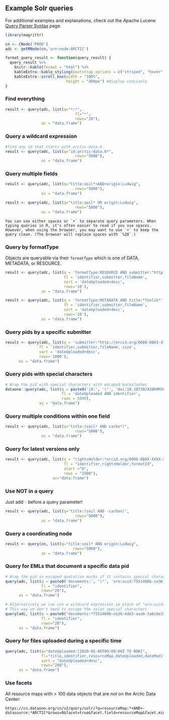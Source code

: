 ## Example Solr queries

For additional examples and explanations, check out the Apache Lucene [Query Parser Syntax](https://lucene.apache.org/core/2_9_4/queryparsersyntax.html) page.

```r
library(magrittr)

cn <- CNode('PROD')
adc <- getMNode(cn,'urn:node:ARCTIC')

format_query_result <- function(query_result) {
  query_result %>% 
    knitr::kable(format = "html") %>% 
    kableExtra::kable_styling(bootstrap_options = c("striped", "hover", "condensed")) %>% 
    kableExtra::scroll_box(width = "100%",
                           height = "400px") #display concisely
}
```

### Find everything

```r
result <- query(adc, list(q="*:*",
                               fl="*",
                               rows="20"),
                as = "data.frame")
```

### Query a wildcard expression 

```r
#find any id that starts with arctic-data.6
result <- query(adc, list(q="id:arctic-data.6*",
                               rows="5000"),
                as = "data.frame")
```

### Query multiple fields 

```r
result <- query(adc, list(q="title:soil*+AND+origin:Ludwig",
                               rows="5000"),
                as = "data.frame")
```

```r
result <- query(adc, list(q="title:soil* OR origin:Ludwig",
                               rows="5000"),
                as = "data.frame")
```

```block
You can use either spaces or `+` to separate query parameters. When typing queries in R, it's often easier to read if you use spaces. However, when using the browser, you may want to use `+` to keep the query clean. (The browser will replace spaces with `%20`.)
```

### Query by formatType
Objects are queryable via their `formatType` which is one of DATA, METADATA, or RESOURCE.  
```r
result <- query(adc, list(q = 'formatType:RESOURCE AND submitter:"http://orcid.org/0000-0002-2561-5840"',
                          fl = 'identifier,submitter,fileName',
                          sort = 'dateUploaded+desc',
                          rows='10'),
                as = "data.frame")

result <- query(adc, list(q = 'formatType:METADATA AND title:*Toolik*',
                          fl = 'identifier,submitter,fileName',
                          sort = 'dateUploaded+desc',
                          rows='10'),
                as = "data.frame")
```

### Query pids by a specific submitter

```r
result <- query(adc, list(q = 'submitter:"http://orcid.org/0000-0003-4703-1974"',
               fl = 'identifier,submitter,fileName, size',
               sort = 'dateUploaded+desc',
               rows='1000'),
      as = "data.frame")
```

### Query pids with special characters 

```r
# Wrap the pid with special characters with escaped backslashes
dataone::query(adc, list(q = paste0('id:', '\"', 'doi:10.18739/A20R9M36V', '\"'),
                         fl = 'dateUploaded AND identifier',
                         rows = 5000),
               as = "data.frame")
```

### Query multiple conditions within one field

```r
result <- query(adc, list(q="title:(soil* AND carbo*)",
                               rows="5000"),
                as = "data.frame") 
```

### Query for latest versions only

```r
result <- query(adc, list(q = "rightsHolder:*orcid.org/0000-000X-XXXX-XXXX* AND (*:* NOT obsoletedBy:*)",
                          fl = "identifier,rightsHolder,formatId",
                          start ="0",
                          rows = "1500"),
                     as="data.frame")
```

### Use NOT in a query

Just add `-` before a query parameter!

```r
result <- query(adc, list(q="title:(soil AND -carbon)",
                               rows="5000"),
                as = "data.frame")
```

### Query a coordinating node

```r
result <- query(cn, list(q="title:soil* AND origin:Ludwig",
                              rows="5000"),
                as = "data.frame")
```

### Query for EMLs that document a specific data pid 

```r
# Wrap the pid in escaped quotation marks if it contains special characters 
query(adc, list(q = paste0('documents:', '\"', 'urn:uuid:f551460b-ce36-4dd3-aaa6-3a6c6e338ec9', '\"'),
                fl = "identifier",
                rows="20"),
      as = "data.frame")

# Alternatively we can use a wildcard expression in place of "urn:uuid:"
# This way we don't need to escape the colon special characters 
query(adc, list(q = paste0("documents:*f551460b-ce36-4dd3-aaa6-3a6c6e338ec9"),
                fl = "identifier",
                rows="20"),
      as = "data.frame")
```

### Query for files uploaded during a specific time
```r
query(adc, list(q="dateUploaded:[2020-05-06T00:00:00Z TO NOW]",
                fl="title,identifier,resourceMap,dateUploaded,dateModified",
                sort = "dateUploaded+desc",
                rows="200"), 
      as = "data.frame")
```

### Use facets

All resource maps with > 100 data objects that are _not_ on the Arctic Data Center:

```
https://cn.dataone.org/cn/v2/query/solr/?q=resourceMap:*+AND+-datasource:*ARCTIC*&rows=0&facet=true&facet.field=resourceMap&facet.mincount=100
```
